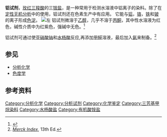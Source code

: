 {{chembox
| verifiedrevid = 451147151
|   Name = 铝试剂
|   OtherNames = 玫红三羧酸铵；5-[(3-carboxy-4-hydroxyphenyl)(3-carboxy-4-oxo-2,5-cyclohexadien-ylidene)methyl]-2-hydroxybenzoic acid triammonium salt
|   ImageFile1 = Aluminon.svg
|   ImageFile2 = Aqueous_aluminon.jpg
|   ImageSize = 200px
| Section1 = {{Chembox Identifiers
|   ChemSpiderID_Ref = {{chemspidercite|correct|chemspider}}
| ChemSpiderID = 2016698
| InChI = 1/C22H14O9.3H3N/c23-16-4-1-10(7-13(16)20(26)27)19(11-2-5-17(24)14(8-11)21(28)29)12-3-6-18(25)15(9-12)22(30)31;;;/h1-9,23-24H,(H,26,27)(H,28,29)(H,30,31);3*1H3
| InChIKey = AIPNSHNRCQOTRI-UHFFFAOYAI
| SMILES = O=C([O-])\C1=C\C(\C=C/C1=O)=C(\c2ccc(O)c(C([O-])=O)c2)c3ccc(O)c(C([O-])=O)c3.[NH4+].[NH4+].[NH4+]
| StdInChI_Ref = {{stdinchicite|correct|chemspider}}
| StdInChI = 1S/C22H14O9.3H3N/c23-16-4-1-10(7-13(16)20(26)27)19(11-2-5-17(24)14(8-11)21(28)29)12-3-6-18(25)15(9-12)22(30)31;;;/h1-9,23-24H,(H,26,27)(H,28,29)(H,30,31);3*1H3
| StdInChIKey_Ref = {{stdinchicite|correct|chemspider}}
| StdInChIKey = AIPNSHNRCQOTRI-UHFFFAOYSA-N
| CASNo_Ref = {{cascite|correct|??}}
| CASNo = 569-58-4
|   PubChem = 2734958
}}
| Section2 = {{Chembox Properties
|   Formula = C<sub>22</sub>H<sub>23</sub>N<sub>3</sub>O<sub>9</sub>
|   MolarMass = 473.43 
|   Appearance = 黄棕色晶体，水溶液为红色
|   Solvent = 水
|   SolubleOther = 易溶于水
  }}
}}
'''铝试剂'''，[[玫红三羧酸|玫红三羧酸]]的三[[铵盐|铵盐]]，是一种常用于检测水溶液中铝离子的染料。除了在[[定性无机分析|定性无机分析]]中的使用，铝试剂还在色素生产中有应用。 它能与[[铝|铝]]，[[铬|铬]]，[[铁|铁]]和[[铍|铍]]的离子形成[[色淀|色淀]]。
[[File:Lake_pigment_made_from_aluminon_and_ferric_ions.jpg|左]]
铝试剂微溶于[[乙醇|乙醇]]，几乎不溶于[[丙酮|丙酮]]，其中性水溶液为红色，碱性介质中为红紫色，强碱中无色。<ref name="化学辞典">{{cite book |author=周公度 |title=《化学辞典》 |year=2010 |publisher=化学工业出版社 |location=北京 |isbn=978-7-122-07817-9 }}</ref>

铝试剂可通过使[[亚硝酸钠|亚硝酸钠]]和[[水杨酸|水杨酸]]反应,再添加[[甲醛|甲醛]]溶液，最后加入[[氨|氨]]来制备。<ref>''[[Merck_Index|Merck Index]]'', 13th Ed.</ref>

==参见==
* [[分析化学|分析化学]]
* [[色度学|色度学]]

==参考资料==
{{reflist|30em}}

{{有机化合物小作品}}

[[Category:分析化学|Category:分析化学]]
[[Category:分析试剂|Category:分析试剂]]
[[Category:化学鉴定|Category:化学鉴定]]
[[Category:三芳基甲烷染料|Category:三芳基甲烷染料]]
[[Category:水杨酸盐|Category:水杨酸盐]]
[[Category:有机酸铵盐|Category:有机酸铵盐]]